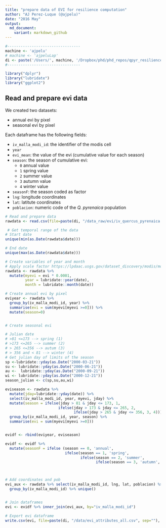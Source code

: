 ```yaml
---
title: "prepare data of EVI for resilience computation"
author: "AJ Perez-Luque (@ajpelu)"
date: "2016 May"
output:  
  md_document:
    variant: markdown_github
---
```

  
  
```r
#---------------------------------
machine <- 'ajpelu'
# machine <- 'ajpeluLap'
di <- paste('/Users/', machine, '/Dropbox/phd/phd_repos/qpyr_resilience', sep='')
#---------------------------------
```

```r
library("dplyr")
library("lubridate")
library("ggplot2")
```

## Read and prepare evi data

We created two datasets: 

* annual evi by pixel
* seasonal evi by pixel 

Each dataframe has the following fields: 

* `iv_malla_modi_id`: the identifier of the modis cell
* `year`
* `evi_mean`: the value of the evi (cumulative value for each season)
* `season`: the season of cumulative evi:
  * `0` annual value
  * `1` spring value
  * `2` summer value 
  * `3` autumn value 
  * `4` winter value 
* `seasonF`: the season coded as factor 
* `lng`: longitude coordinates
* `lat`: latitute coordinates 
* `poblacion`: numeric code of the *Q. pyrenaica* population 
  

```r
# Read and prepare data
rawdata <- read.csv(file=paste(di, "/data_raw/evi/iv_quercus_pyrenaica.csv", sep= ""), header = TRUE, sep = ',')

 # Get temporal range of the data
# Start date
unique(min(as.Date(rawdata$date)))

# End date 
unique(max(as.Date(rawdata$date)))

# Create variables of year and month 
# Apply scale factor https://lpdaac.usgs.gov/dataset_discovery/modis/modis_products_table/mod13q1 
rawdata <- rawdata %>% 
  mutate(myevi = evi * 0.0001,
         year = lubridate::year(date),
         month = lubridate::month(date))

# Create annual evi by pixel 
eviyear <- rawdata %>% 
  group_by(iv_malla_modi_id, year) %>%
  summarise(evi = sum(myevi[myevi >=0])) %>%
  mutate(season=0)


# Create seasonal evi 

# Julian date 
# >81 <=173 --> spring (1)
# >173 <=265 --> summer (2)
# > 265 <=356 --> autum (3)
# > 356 and < 81 --> winter (4)
# Get julian day of limits of the season
sp <-lubridate::yday(as.Date("2000-03-21"))
su <- lubridate::yday(as.Date("2000-06-21"))
au <-  lubridate::yday(as.Date("2000-09-21"))
wi <- lubridate::yday(as.Date("2000-12-21"))
season_julian <- c(sp,su,au,wi)

eviseason <- rawdata %>%
  mutate(jday=lubridate::yday(date)) %>%
  select(iv_malla_modi_id, year, myevi, jday) %>% 
  mutate(season = ifelse(jday > 81 & jday <= 173, 1,
                        ifelse(jday > 173 & jday <= 265, 2, 
                               ifelse(jday > 265 & jday <= 356, 3, 4)))) %>%
  group_by(iv_malla_modi_id, year, season) %>%
  summarise(evi = sum(myevi[myevi >=0]))


evidf <- rbind(eviyear, eviseason)

evidf <- evidf %>% 
  mutate(seasonF = ifelse (season == 0, 'annual',
                           ifelse(season == 1, 'spring',
                                  ifelse(season == 2, 'summer',
                                         ifelse(season == 3, 'autumn', 'winter')))))



# Add coordinates and pob 
evi_aux <- rawdata %>% select(iv_malla_modi_id, lng, lat, poblacion) %>%
  group_by(iv_malla_modi_id) %>% unique()


# Join dataframes 
evi <- evidf %>% inner_join(evi_aux, by="iv_malla_modi_id") 

# Export evi dataframe
write.csv(evi, file=paste(di, "/data/evi_attributes_all.csv", sep=""), row.names = FALSE)
```
